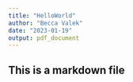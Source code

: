 ```yaml
---
title: "HelloWorld"
author: "Becca Valek"
date: "2023-01-19"
output: pdf_document
---
```


## This is a markdown file
